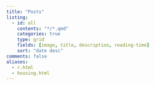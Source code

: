 ```yaml
---
title: "Posts"
listing: 
  - id: all
    contents: "*/*.qmd"
    categories: true
    type: grid
    fields: [image, title, description, reading-time]
    sort: "date desc"
comments: false
aliases: 
  - r.html
  - housing.html
---
```


:::{#all}
:::
